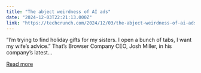 ```yaml
---
title: "The abject weirdness of AI ads"
date: "2024-12-03T22:21:13.000Z"
link: "https://techcrunch.com/2024/12/03/the-abject-weirdness-of-ai-ads/"
---
```


&#8220;I&#8217;m trying to find holiday gifts for my sisters. I open a bunch of tabs, I want my wife&#8217;s advice.&#8221; That&#8217;s Browser Company CEO, Josh Miller, in his company&#8217;s latest...

[Read more](https://techcrunch.com/2024/12/03/the-abject-weirdness-of-ai-ads/)
